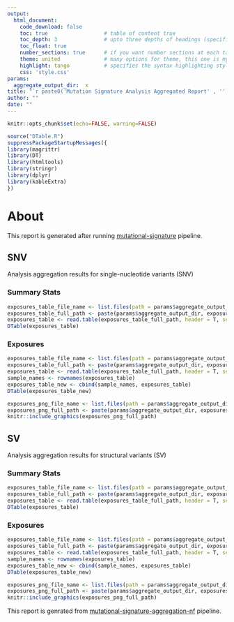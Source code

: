 ```yaml
---
output: 
  html_document:
    code_download: false
    toc: true                  # table of content true
    toc_depth: 3               # upto three depths of headings (specified by #, ## and ###)
    toc_float: true
    number_sections: true      # if you want number sections at each table header
    theme: united              # many options for theme, this one is my favorite.
    highlight: tango           # specifies the syntax highlighting style
    css: 'style.css'
params:
  aggregate_output_dir:  x
title: "`r paste0('Mutation Signature Analysis Aggregated Report' , '') `"
author: ""
date: ""
---
```


```r
knitr::opts_chunk$set(echo=FALSE, warning=FALSE)
```

```r
source("DTable.R")
suppressPackageStartupMessages({
library(magrittr)
library(DT)
library(htmltools)
library(stringr)
library(dplyr)
library(kableExtra)
})
```

# About

This report is generated after running [mutational-signature](https://github.com/lifebit-ai/mutational-signature-nf) pipeline.

## SNV 

Analysis aggregation results for single-nucleotide variants (SNV)

### Summary Stats

```r
exposures_table_file_name <- list.files(path = params$aggregate_output_dir, pattern = "snv_summaryStats.tsv")
exposures_table_full_path <- paste(params$aggregate_output_dir, exposures_table_file_name, sep="/")
exposures_table <- read.table(exposures_table_full_path, header = T, sep = "\t")
DTable(exposures_table)
```

### Exposures

```r
exposures_table_file_name <- list.files(path = params$aggregate_output_dir, pattern = "snv_exposures.tsv")
exposures_table_full_path <- paste(params$aggregate_output_dir, exposures_table_file_name, sep="/")
exposures_table <- read.table(exposures_table_full_path, header = T, sep = "\t")
sample_names <- rownames(exposures_table)
exposures_table_new <- cbind(sample_names, exposures_table)
DTable(exposures_table_new)
```

```r
exposures_png_file_name <- list.files(path = params$aggregate_output_dir, pattern = "snv_exposures.png")
exposures_png_full_path <- paste(params$aggregate_output_dir, exposures_png_file_name, sep="/")
knitr::include_graphics(exposures_png_full_path)
```

## SV 

Analysis aggregation results for structural variants (SV)

### Summary Stats

```r
exposures_table_file_name <- list.files(path = params$aggregate_output_dir, pattern = "sv_summaryStats.tsv")
exposures_table_full_path <- paste(params$aggregate_output_dir, exposures_table_file_name, sep="/")
exposures_table <- read.table(exposures_table_full_path, header = T, sep = "\t")
DTable(exposures_table)
```

### Exposures

```r
exposures_table_file_name <- list.files(path = params$aggregate_output_dir, pattern = "sv_exposures.tsv")
exposures_table_full_path <- paste(params$aggregate_output_dir, exposures_table_file_name, sep="/")
exposures_table <- read.table(exposures_table_full_path, header = T, sep = "\t")
sample_names <- rownames(exposures_table)
exposures_table_new <- cbind(sample_names, exposures_table)
DTable(exposures_table_new)
```

```r
exposures_png_file_name <- list.files(path = params$aggregate_output_dir, pattern = "sv_exposures.png")
exposures_png_full_path <- paste(params$aggregate_output_dir, exposures_png_file_name, sep="/")
knitr::include_graphics(exposures_png_full_path)
```

This report is genrated from [mutational-signature-aggregation-nf](https://github.com/lifebit-ai/mutational-signature-aggregation-nf) pipeline.